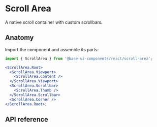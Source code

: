 # Scroll Area

<Subtitle>A native scroll container with custom scrollbars.</Subtitle>

<Meta
  name="description"
  content="A high-quality, unstyled React scroll area that provides a native scroll container with custom scrollbars."
/>

<Demo path="./demos/hero" />

## Anatomy

Import the component and assemble its parts:

```jsx title="Anatomy"
import { ScrollArea } from '@base-ui-components/react/scroll-area';

<ScrollArea.Root>
  <ScrollArea.Viewport>
    <ScrollArea.Content />
  </ScrollArea.Viewport>
  <ScrollArea.Scrollbar>
    <ScrollArea.Thumb />
  </ScrollArea.Scrollbar>
  <ScrollArea.Corner />
</ScrollArea.Root>;
```

## API reference

<Reference component="ScrollArea" parts="Root, Viewport, Content, Scrollbar, Thumb, Corner" />
